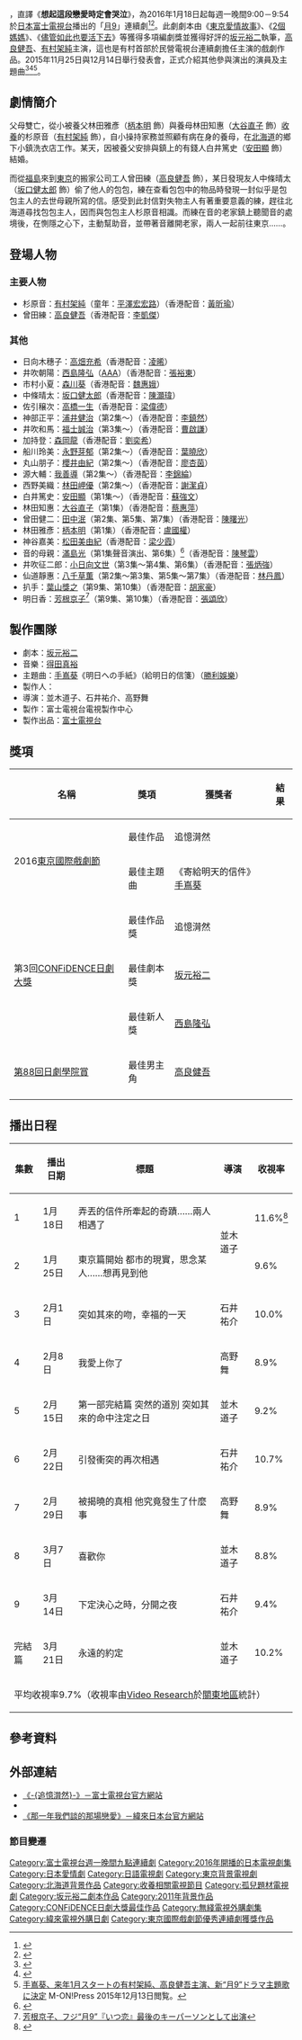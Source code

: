 {{noteTA
|G1=JP Show
}}
{{電視節目信息框
| 顏色       = #87CEEB
| 名稱       = 追憶潸然
| 原名       ={{lang|ja| いつかこの恋を思い出してきっと泣いてしまう}}
| 別名       = 
| 格式       = 
| 圖片       = Itsukoi.JPG
| 圖說       = 
| 類型       = [[愛情|愛情]]
| 原創       = [[坂元裕二|坂元裕二]]
| 發展       = 
| 編劇       = 坂元裕二
| 導演       = 並木道子、石井祐介、高野舞
| 演出       = [[高良健吾|高良健吾]]、[[有村架純|有村架純]]<!--此處為「主演」，填入主演者即可。-->
| 配樂       = [[得田真裕|得田真裕]]
| 旁白       = 
| 國家       = {{日本}}
| 地區       = 
| 語言       = [[日語|日語]]
| 集數       = 10
| 製片人     = {{link-ja|村瀨健|村瀨健}}
| 監製       = 
| 副製片人   = 
| 共同製片人 = 
| 編審       = 
| 剪輯       = 
| 外景       = 
| 每集長    = 54分鐘(含廣告)，第一、二、五集加長15分鐘
| 頻道      = 
| 電視網    = [[富士電視台|富士電視台]]
| 電視台    = 
| 視頻制式  = 
| 音頻制式  = [[立體聲|立體聲]]
| 首播國家   = {{JPN}}
| 首播地區   = 
| 製作公司   = 富士電視台電視製作中心
| 影視公司   =
| 主題曲       = [[手嶌葵|手嶌葵]]《明日への手紙》（寄給明天的信）
| 開始       = 2016年1月18日
| 結束       = 2016年3月21日
| 中國大陸名稱 = 
| 台灣名稱   = 那一年我們談的那場戀愛
| 港澳名稱   = 思戀哭泣
| 馬新名稱   = 
| 官方網站   = http://www.fujitv.co.jp/itsu_koi/index.html
| imdb_id   = 
| tv_com_id = 
}}
{{日本作品|'''追憶潸然'''<ref>[http://www.fujitv.co.jp/tc/d_16_01.html -{追憶潸然}-－富士電視台繁體中文網站]</ref>|いつかこの恋を思い出してきっと泣いてしまう|Love That Makes You Cry<ref>[http://www.fujitv.co.jp/en/d_16_01.html Love That Makes You Cry－富士電視台英文網站]</ref>}}，直譯《'''想起這段戀愛時定會哭泣'''》，為2016年1月18日起每週一晚間9:00－9:54於[[日本|日本]][[富士電視台|富士電視台]]播出的「[[富士電視台週一晚間九點連續劇|月9]]」連續劇<ref name="fuji20151119">{{Cite web |url= http://www.fujitv.co.jp/fujitv/news/pub_2015/i/151119-i209.html |title= 『いつかこの恋を思い出してきっと泣いてしまう』 - とれたてフジテレビ |publisher= フジテレビ |date= 2015-11-19 |accessdate= 2015-11-19 |deadurl= yes |archiveurl= https://web.archive.org/web/20151119224430/http://www.fujitv.co.jp/fujitv/news/pub_2015/i/151119-i209.html |archivedate= 2015-11-19 }}</ref><ref>{{Cite news |url= http://www.sanspo.com/geino/news/20151119/geo15111905060001-n1.html |title= 有村架純×高良健吾、月9で“2016年版東京ラブストーリー” |newspaper= SANSPO.COM |publisher= 株式会社 産経デジタル |date= 2015-11-19 |accessdate= 2015-11-19 |archive-date= 2017-02-10 |archive-url= https://web.archive.org/web/20170210155051/http://www.sanspo.com/geino/news/20151119/geo15111905060001-n1.html |dead-url= no }}</ref>。此劇劇本由《[[東京愛情故事|東京愛情故事]]》、《[[2個媽媽|2個媽媽]]》、《[[儘管如此也要活下去|儘管如此也要活下去]]》等獲得多項編劇獎並獲得好評的[[坂元裕二|坂元裕二]]執筆，[[高良健吾|高良健吾]]、[[有村架純|有村架純]]主演，這也是有村首部於民營電視台連續劇擔任主演的戲劇作品。2015年11月25日與12月14日舉行發表會，正式介紹其他參與演出的演員及主題曲<ref>{{cite web|url =http://www.nikkansports.com/entertainment/news/1571271.html|title =高畑充希が月9出演 「とと姉ちゃん」と二足わらじ|publisher=[[日刊スポーツ|日刊スポーツ]]|date=2015-11-26|accessdate=2015-11-26}}</ref><ref>{{cite web|url =http://www.sanspo.com/geino/news/20151126/geo15112605040015-n1.html|title =次期朝ドラコンビ高畑充希＆坂口健太郎、「月9」で先取り共演|publisher=サンケイスポーツ|date=2015-11-26|accessdate=2015-11-26}}</ref><ref>[http://www.m-on.press/music-news/0000036911 手嶌葵、来年1月スタートの有村架純、高良健吾主演、新“月9”ドラマ主題歌に決定] M-ON!Press 2015年12月13日閲覧。</ref>。

== 劇情簡介 ==
父母雙亡，從小被養父林田雅彥（[[柄本明|柄本明]] 飾）與養母林田知惠（[[大谷直子|大谷直子]] 飾）[[收養|收養]]的杉原音（[[有村架純|有村架純]] 飾），自小操持家務並照顧有病在身的養母，在[[北海道|北海道]]的鄉下小鎮洗衣店工作。某天，因被養父安排與鎮上的有錢人白井篤史（[[安田顯|安田顯]] 飾）結婚。

而從[[福島縣|福島]]來到[[東京|東京]]的搬家公司工人曾田練（[[高良健吾|高良健吾]] 飾），某日發現友人中條晴太（[[坂口健太郎|坂口健太郎]] 飾）偷了他人的包包，練在查看包包中的物品時發現一封似乎是包包主人的去世母親所寫的信。感受到此封信對失物主人有著重要意義的練，趕往北海道尋找包包主人，因而與包包主人杉原音相識。而練在音的老家鎮上聽聞音的處境後，在惻隱之心下，主動幫助音，並帶著音離開老家，兩人一起前往東京……。

== 登場人物 ==
=== 主要人物 ===
* 杉原音：[[有村架純|有村架純]]（童年：[[平澤宏宏路|平澤宏宏路]]）（香港配音：[[黃昕瑜|黃昕瑜]]）
* 曾田練：[[高良健吾|高良健吾]]（香港配音：[[李凱傑|李凱傑]]）

=== 其他 ===
* 日向木穗子：[[高畑充希|高畑充希]]（香港配音：[[凌晞|凌晞]]）
* 井吹朝陽：[[西島隆弘|西島隆弘]]（[[AAA_(團體)|AAA]]）（香港配音：[[張裕東|張裕東]]）
* 市村小夏：[[森川葵|森川葵]]（香港配音：[[魏惠娥|魏惠娥]]）
* 中條晴太：[[坂口健太郎|坂口健太郎]]（香港配音：[[陳灝瑋|陳灝瑋]]）
* 佐引穣次：[[高橋一生|高橋一生]]（香港配音：[[梁偉德|梁偉德]]）
* 神部正平：[[浦井健治|浦井健治]]（第2集～）（香港配音：[[李鎮然|李鎮然]]）
* 井吹和馬：[[福士誠治|福士誠治]]（第3集～）（香港配音：[[曹啟謙|曹啟謙]]）
* 加持登：[[森岡龍|森岡龍]]（香港配音：[[劉奕希|劉奕希]]）
* 船川玲美：[[永野芽郁|永野芽郁]]（第2集～）（香港配音：[[葉曉欣|葉曉欣]]）
* 丸山朋子：[[櫻井由紀|櫻井由紀]]（第2集～）（香港配音：[[廖杏茵|廖杏茵]]）
* 源大輔：[[我善導|我善導]]（第2集～）（香港配音：[[李錦綸_(配音員)|李錦綸]]）
* 西野美織：[[林田岬優|林田岬優]]（第2集～）（香港配音：[[謝潔貞|謝潔貞]]）
* 白井篤史：[[安田顯|安田顯]]（第1集～）（香港配音：[[蘇強文|蘇強文]]）
* 林田知惠：[[大谷直子|大谷直子]]（第1集）（香港配音：[[蔡惠萍|蔡惠萍]]）
* 曾田健二：[[田中泯|田中泯]]（第2集、第5集、第7集）（香港配音：[[陳曙光|陳曙光]]）
* 林田雅彥：[[柄本明|柄本明]]（第1集）（香港配音：[[盧國權|盧國權]]）
* 神谷嘉美：[[松田美由紀|松田美由紀]]（香港配音：[[梁少霞|梁少霞]]）
* 音的母親：[[滿島光|滿島光]]（第1集聲音演出、第6集）<ref>{{Cite news |url= http://www.hochi.co.jp/entertainment/20160213-OHT1T50100.html |title= 満島ひかりが月９「いつ恋」出演、ドラマのテーマ伝える音の亡き母役 |newspaper= [[體育報知|體育報知]] |publisher= 報知新聞社 |date= 2016-02-15 |accessdate= 2016-02-15 |deadurl= yes |archiveurl= https://web.archive.org/web/20160215200130/http://www.hochi.co.jp/entertainment/20160213-OHT1T50100.html |archivedate= 2016-02-15 }}</ref>（香港配音：[[陳琴雲|陳琴雲]]）
* 井吹征二郎：[[小日向文世|小日向文世]]（第3集～第4集、第6集）（香港配音：[[張炳強|張炳強]]）
* 仙道靜惠：[[八千草薫|八千草薫]]（第2集～第3集、第5集～第7集）（香港配音：[[林丹鳳|林丹鳳]]）
* 扒手：[[葉山獎之|葉山獎之]]（第9集、第10集）（香港配音：[[胡家豪|胡家豪]]）
* 明日香：[[芳根京子|芳根京子]]<ref>[http://www.oricon.co.jp/news/2068043/full/ 芳根京子、フジ“月9”『いつ恋』最後のキーパーソンとして出演]</ref>（第9集、第10集）（香港配音：[[張頌欣|張頌欣]]）

== 製作團隊 ==
* 劇本：[[坂元裕二|坂元裕二]]
* 音樂：[[得田真裕|得田真裕]]
* 主題曲：[[手嶌葵|手嶌葵]]《明日への手紙》（給明日的信箋）（[[勝利娛樂|勝利娛樂]]）
* 製作人：{{link-ja|村瀨健|村瀨健}}
* 導演：並木道子、石井祐介、高野舞
* 製作：富士電視台電視製作中心
* 製作出品：[[富士電視台|富士電視台]]

== 獎項 ==
{| class="wikitable" style="text-align:center"
!名稱!!獎項!!獲獎者!!結果
|-
|rowspan="2"|2016[[東京國際戲劇節|東京國際戲劇節]]|| 最佳作品||追憶潸然||{{nom}} 
|-
| 最佳主題曲||《寄給明天的信件》[[手嶌葵|手嶌葵]]||{{won}} 
|-
|rowspan="3"|第3回[[CONFiDENCE日劇大獎|CONFiDENCE日劇大獎]]|| 最佳作品獎||追憶潸然||{{won}} 
|-
| 最佳劇本獎||[[坂元裕二|坂元裕二]]||{{won}} 
|-
| 最佳新人獎||[[西島隆弘|西島隆弘]]||{{won}} 
|-
|[[第88回日劇學院賞|第88回日劇學院賞]]||最佳男主角||[[高良健吾|高良健吾]]||{{won}} 
|-
|}

== 播出日程 ==
{| class="wikitable" style="text-align:center"
|-
!集數!!播出日期!!標題!!導演!!收視率
|-
|1||1月18日||弄丟的信件所牽起的奇蹟……兩人相遇了<br><small>{{lang|ja|失くした手紙が繋いだ奇跡……二人は出逢った}}</small>||rowspan="2"|並木道子||11.6%<ref>{{Cite web |date=2016-01-19 |url=http://www.oricon.co.jp/news/2065520/full/ |title=有村架純&高良健吾主演、フジ“月9”『いつ恋』初回視聴率11.6%|work=オリコンスタイル |accessdate=2016-01-19}}</ref>
|-
|2||1月25日||東京篇開始  都市的現實，思念某人……想再見到他<br><small>{{lang|ja|東京編スタート 都会の現実、募る想い……もう一度会いたい}}</small>||9.6%
|-
|3||2月1日||突如其來的吻，幸福的一天<br><small>{{lang|ja|突然のキス、幸せな1日}}</small>||石井祐介||10.0%
|-
|4||2月8日||我愛上你了<br><small>{{lang|ja|あなたを好きになりました}}</small>||高野舞||8.9%
|-
|5||2月15日||第一部完結篇 突然的道別 突如其來的命中注定之日<br><small>{{lang|ja|第一部･完結編 突然のさよなら…訪れた運命の日}}</small>||並木道子||9.2%
|-
|6||2月22日||引發衝突的再次相遇<br><small>{{lang|ja|衝撃の再会}}</small>||石井祐介||10.7%
|-
|7||2月29日||被揭曉的真相 他究竟發生了什麼事<br><small>{{lang|ja|明かされる真実 彼に何が起きたのか}}</small>||高野舞||8.9%
|-
|8||3月7日||喜歡你<br><small>{{lang|ja|好きです}}</small>||並木道子||8.8%
|-
|9||3月14日||下定決心之時，分開之夜<br><small>{{lang|ja|決意のとき、別れの夜}}</small>||石井祐介||9.4%
|-
|完結篇||3月21日||永遠的約定<br><small>{{lang|ja|永遠の約束}}</small>||並木道子||10.2%
|-
!colspan="5"|平均收視率9.7%（收視率由[[Video_Research|Video Research]]於[[關東地區|關東地區]]統計）
|}

== 參考資料 ==
{{Reflist}}

== 外部連結 ==
* [http://www.fujitv.co.jp/itsu_koi/ 《-{追憶潸然}-》－富士電視台官方網站]
* {{Twitter|itsu_koi|《-{追憶潸然}-》－富士電視台官方}}
* [http://japan.videoland.com.tw/channel/itsu_koi/index.html 《那一年我們談的那場戀愛》－緯來日本台官方網站]


===節目變遷===
{{電視節目的變遷
|電視台={{JPN}} [[富士電視台|富士電視台]]
|播放檔次=[[富士電視台週一晚間九點連續劇|週一晚間九點連續劇]]
|節目名稱=-{追}-憶潸然<br>（2016.1.18－2016.3.21）
|上一節目=-{[[朝5晚9|朝5晚9]]}-<br>（2015.10.12－2015.12.14）
|下一節目=[[Love_Song_(電視劇)|-{Love Song}-]]<br>（2016.4.11－2016.6.13）
}}
{{電視節目的變遷
|電視台= {{flagicon|HK}} 香港 [[無綫網絡電視|無綫網絡電視]][[日劇台|日劇台]]
|播放檔次= 星期六 13:30 - 14:30、16:30 - 17:30、19:30 - 20:30及22:30 - 23:30<br>4月18日起 星期一 13:30 - 14:30、16:30 - 17:30、19:30 - 20:30及22:30 - 23:30
|節目名稱= -{思戀哭泣}-<br/>（2016.4.9 - 2016.6.6）
|上一節目= -{[[非常審查官|非常審查官]]}-特別篇<small>（13:30-15:30）</small><br/>（2016.4.2）
|下一節目= -{[[糖果之家|糖果之家]]}-<br/>（2016.6.13 - 2016.7.11）
}}
{{電視節目的變遷
|電視台={{TWN}} [[緯來日本台|緯來日本台]]
|播放檔次=週一至週五 21:00 - 22:00
|節目名稱=-{那一年我們談的那場戀愛}-<br />（2016年8月5日－8月18日）
|上一節目=-{[[阿淺|阿淺]]}-<br />（2016年5月23日－8月4日）
|下一節目=-{[[是澄還是蓳#連續劇|重返20歲]]}-<br />（2016年8月19日－8月30日）
}}
{{富士電視台週一晚間九點連續劇}}
{{CONFiDENCE日劇大獎最佳作品}}
{{東京國際戲劇節連續劇優秀獎}}
{{2016年台灣播出之日劇}}
{{2016年香港播出之日劇}}

{{DEFAULTSORT:itsugako no koi o moidashide kito naideshimae}}
[[Category:富士電視台週一晚間九點連續劇|Category:富士電視台週一晚間九點連續劇]]
[[Category:2016年開播的日本電視劇集|Category:2016年開播的日本電視劇集]]
[[Category:日本愛情劇|Category:日本愛情劇]]
[[Category:日語電視劇|Category:日語電視劇]]
[[Category:東京背景電視劇|Category:東京背景電視劇]]
[[Category:北海道背景作品|Category:北海道背景作品]]
[[Category:收養相關電視節目|Category:收養相關電視節目]]
[[Category:孤兒題材電視劇|Category:孤兒題材電視劇]]
[[Category:坂元裕二劇本作品|Category:坂元裕二劇本作品]]
[[Category:2011年背景作品|Category:2011年背景作品]]
[[Category:CONFiDENCE日劇大獎最佳作品|Category:CONFiDENCE日劇大獎最佳作品]]
[[Category:無綫電視外購劇集|Category:無綫電視外購劇集]]
[[Category:緯來電視外購日劇|Category:緯來電視外購日劇]]
[[Category:東京國際戲劇節優秀連續劇獲獎作品|Category:東京國際戲劇節優秀連續劇獲獎作品]]